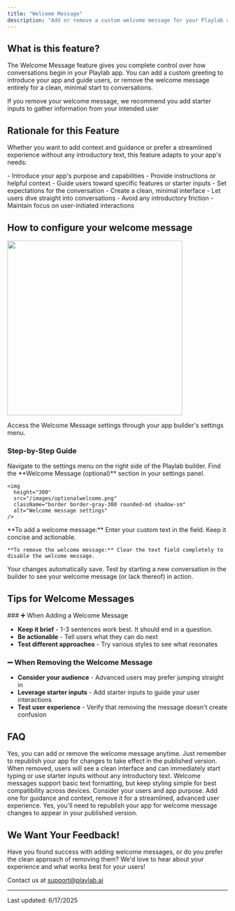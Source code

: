```yaml
---
title: "Welcome Message"
description: "Add or remove a custom welcome message for your Playlab app"
---
```


## <Icon icon="bell-on" size="24" /> What is this feature?

The Welcome Message feature gives you complete control over how conversations begin in your Playlab app. You can add a custom greeting to introduce your app and guide users, or remove the welcome message entirely for a clean, minimal start to conversations.

<Note>
   If you remove your welcome message, we recommend you add starter inputs to gather information from your intended user 
</Note>

## <Icon icon="lightbulb" size="24" /> Rationale for this Feature

Whether you want to add context and guidance or prefer a streamlined experience without any introductory text, this feature adapts to your app's needs:

<CardGroup cols={2}>
  <Card title="Add a Welcome Message when you want to:" icon="plus">
    - Introduce your app's purpose and capabilities
    - Provide instructions or helpful context
    - Guide users toward specific features or starter inputs
    - Set expectations for the conversation
  </Card>
  <Card title="Remove the Welcome Message when you want to:" icon="minus">
    - Create a clean, minimal interface
    - Let users dive straight into conversations
    - Avoid any introductory friction
    - Maintain focus on user-initiated interactions
  </Card>
</CardGroup>

## <Icon icon="gear" size="24" /> How to configure your welcome message

<img
  height="400"
  src="/images/optionalwelcome.gif"
  className="border border-gray-300 rounded-md shadow-sm"
/>

Access the Welcome Message settings through your app builder's settings menu.

### Step-by-Step Guide

<Steps>
  <Step title="Open Settings Menu">
    Navigate to the settings menu on the right side of the Playlab builder.
  </Step>
  <Step title="Locate Welcome Message Section">
    Find the **Welcome Message (optional)** section in your settings panel.

    <img
      height="300"
      src="/images/optionalwelcome.png"
      className="border border-gray-300 rounded-md shadow-sm"
      alt="Welcome message settings"
    />
  </Step>
  <Step title="Add or Remove Your Message">
    **To add a welcome message:** Enter your custom text in the field. Keep it concise and actionable.

    **To remove the welcome message:** Clear the text field completely to disable the welcome message.
  </Step>
  <Step title="Save and Test">
    Your changes automatically save. Test by starting a new conversation in the builder to see your welcome message (or lack thereof) in action.
  </Step>
</Steps>

## <Icon icon="thumbs-up" size="24" /> Tips for Welcome Messages

<Card>
  ### ➕ When Adding a Welcome Message

  - **Keep it brief** - 1-3 sentences work best. It should end in a question.
  - **Be actionable** - Tell users what they can do next
  - **Test different approaches** - Try various styles to see what resonates

  ### ➖ When Removing the Welcome Message

  - **Consider your audience** - Advanced users may prefer jumping straight in
  - **Leverage starter inputs** - Add starter inputs to guide your user interactions
  - **Test user experience** - Verify that removing the message doesn't create confusion
</Card>

## <Icon icon="circle-question" size="24" /> FAQ

<Accordion title="Can I switch between having and not having a welcome message?">
  Yes, you can add or remove the welcome message anytime. Just remember to republish your app for changes to take effect in the published version.
</Accordion>

<Accordion title="What happens when I remove the welcome message?">
  When removed, users will see a clean interface and can immediately start typing or use starter inputs without any introductory text.
</Accordion>

<Accordion title="Can I use formatting in welcome messages?">
  Welcome messages support basic text formatting, but keep styling simple for best compatibility across devices.
</Accordion>

<Accordion title="How do I know if I should add or remove the welcome message?">
  Consider your users and app purpose. Add one for guidance and context, remove it for a streamlined, advanced user experience.
</Accordion>

<Accordion title="Do I need to republish after making changes?">
  Yes, you'll need to republish your app for welcome message changes to appear in your published version.
</Accordion>

## <Icon icon="bullhorn" size="24" /> We Want Your Feedback\!

Have you found success with adding welcome messages, or do you prefer the clean approach of removing them? We'd love to hear about your experience and what works best for your users\!

Contact us at [support@playlab.ai](mailto:support@playlab.ai)

---

Last updated: 6/17/2025